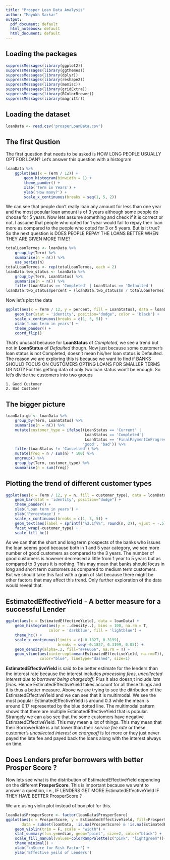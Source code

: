 ```yaml
---
title: "Prosper Loan Data Analysis"
author: "Mayukh Sarkar"
output:
  pdf_document: default
  html_notebook: default
  html_document: default
---
```


## Loading the packages
```r
suppressMessages(library(ggplot2))
suppressMessages(library(ggthemes))
suppressMessages(library(dplyr))
suppressMessages(library(reshape2))
suppressMessages(library(memisc))
suppressMessages(library(gridExtra))
suppressMessages(library(RColorBrewer))
suppressMessages(library(magrittr))
```

## Loading the dataset
```r
loanData <- read.csv('prosperLoanData.csv')
```

## The first Qustion
The first question that needs to be asked is HOW LONG PEOPLE USUALLY OPT FOR LOAN? Let's answer this question with a histogram
```r
loanData %>% 
    ggplot(aes(x = Term / 12)) +
        geom_histogram(binwidth = 1) +
        theme_pander() + 
        xlab('Term in Years') +
        ylab('How many?') + 
        scale_x_continuous(breaks = seq(1, 5, 2))
```

We can see that people don't really loan any amount for less than one year and the most popular loan amount is of 3 years although some people do choose for 5 years. Now lets assume something and check if it is correct or not. I assume that people who opted for 1 year would fail to repay their loan more as compared to the people who opted for 3 or 5 years. But is it true? So the next question is
DOES PEOPLE REPAY THE LOANS BETTER WHEN THEY ARE GIVEN MORE TIME?
```r
totalLoanTermes <- loanData %>%
    group_by(Term) %>%
    summarise(n = n()) %>%
    use_series(n)
totalLoanTermes <- rep(totalLoanTermes, each = 2)
loanData.two_status <- loanData %>%
    group_by(Term, LoanStatus) %>%
    summarise(n = n()) %>%
    filter(LoanStatus == 'Completed' | LoanStatus == 'Defaulted')
loanData.two_status$percent = (loanData.two_status$n / totalLoanTermes) * 100
```
Now let's plot the data
```r
ggplot(aes(x = Term / 12, y = percent, fill = LoanStatus), data = loanData.two_status) +
    geom_bar(stat = 'identity', position="dodge", color = 'black') + 
    scale_x_continuous(breaks = c(1, 3, 5)) +
    xlab('Loan term in years') + 
    theme_pander() +
    coord_flip()
```

That's unusual because for **LoanStatus** of _Completed_, we see a trend but not in **LoanStatus** of _Defaulted_ though. Now just because some customer's loan status is not Completed, doesn't mean his/her loan status is Defaulted.
The reason we are exploring this is because we want to find if BANKS SHOULD FOCUS ON CUSTOMERS OPTING LOANS FOR SMALLER TERMS OR NOT? For this getting data of only two loan status won't be enough. So let's divide the customers into two groups

    1. Good Customer
    2. Bad Customer


## The bigger picture
```r
loanData.gb <- loanData %>%
    group_by(Term, LoanStatus) %>%
    summarise(n = n()) %>%
    mutate(customer_type = ifelse((LoanStatus == 'Current' | 
                                   LoanStatus == 'Completed'| 
                                   LoanStatus == 'FinalPaymentInProgress'),
                                  'good', 'bad')) %>%
    filter(LoanStatus != 'Cancelled') %>%
    mutate(freq = n / sum(n) * 100) %>%
    ungroup() %>%
    group_by(Term, customer_type) %>%
    summarise(n = sum(freq))
```
## Plotting the trend of different customer types
```r
ggplot(aes(x = Term / 12, y = n, fill = customer_type), data = loanData.gb) +
    geom_bar(stat = 'identity', position="dodge") + 
    theme_pander() +
    xlab('Loan term in years') +
    ylab('Percentage') +
    scale_x_continuous(breaks = c(1, 3, 5)) +
    geom_text(aes(label = sprintf("%2.1f%%", round(n, 2)), vjust = -.5), color="black") +
    facet_wrap(~customer_type) +
    scale_fill_hc()
```
As we can that the short and long term prospects of the banks who issues the loan seems good because both in 1 and 5 year category, we see more number of good customers as compared to the 3 years. The number of good customers is however decreased a little from 1 year to 5 years but as compared to 3 years it is nothing. This may mean that banks should focus in long and short term customers as compared to medium term customers. But we should take this fact with a grain of slat because there might be other factors that may affect this trend. Only further exploration of the data would reveal that.

## EstimatedEffectiveYield - A better measure for a successful Lender
```r
ggplot(aes(x = EstimatedEffectiveYield), data = loanData) +
    geom_histogram(aes(y = ..density..), bins = 100, na.rm = T, 
                   color = 'darkblue', fill = 'lightblue') +
    theme_hc() +
    scale_x_continuous(limits = c(-0.1827, 0.3199), 
                       breaks = seq(-0.1827, 0.3199, 0.05)) +
    geom_density(alpha=.2, fill="#FF6666", na.rm = T) + 
    geom_vline(aes(xintercept=mean(EstimatedEffectiveYield, na.rm=T)), 
               color="blue", linetype="dashed", size=1)
```

**EstimatedEffectiveYield** is said to be better estimate for the lenders than the interest rate because the interest includes _processing fees_, _uncollected interest due to borrower being chargedoff_. Plus it also doesn;t include _late fines_. Hence EstimatedEffectiveYield takes account for all these things and it is thus a better measure. Above we are trying to see the ditribution of the EstimatedEffectiveYield and we can see that it is multimodal. We see the most popular EstimatedEffectiveYield is around 0.3 while the mean is around 0.17 represented by the blue dotted line. The multimodal pattern shows that there are multiple EstimatedEffectiveYield that is popular. Strangely we can also see that the some customers have negative EstimatedEffectiveYield. This may mean a lot of things. This may mean that their BorrowerRate is a lot lower than their _service fee rate_ or these customer's _uncollected interest on chargeoff_ is lot more or they just never payed the late fee and payed back the loans along with the interest always on time.

## Does Lenders prefer borrowers with better Prosper Score ? 

Now lets see what is the distribution of EstimatedEffectiveYield depending on the different **ProsperScore**. This is important because we want to answer a question, i.e., IF LENDERS GET MORE EstimatedEffectiveYield IF THEY HAVE BETTER ProsperScore ?

We are using violin plot instead of box plot for this.

```r
loanData$ProsperScore <- factor(loanData$ProsperScore)
ggplot(aes(x = ProsperScore, y = EstimatedEffectiveYield, fill=ProsperScore), 
       data = subset(loanData, !is.na(ProsperScore) & !is.na(EstimatedEffectiveYield))) +
    geom_violin(trim = F, scale = "width") +
    stat_summary(fun.y=median, geom="point", size=2, color="black") +
    scale_fill_manual(values=colorRampPalette(c("pink", "lightgreen"))(11)) + 
    theme_minimal() +
    xlab('\nScore for Risk Factor') +
    ylab('Effective yeild of Lenders')
```

